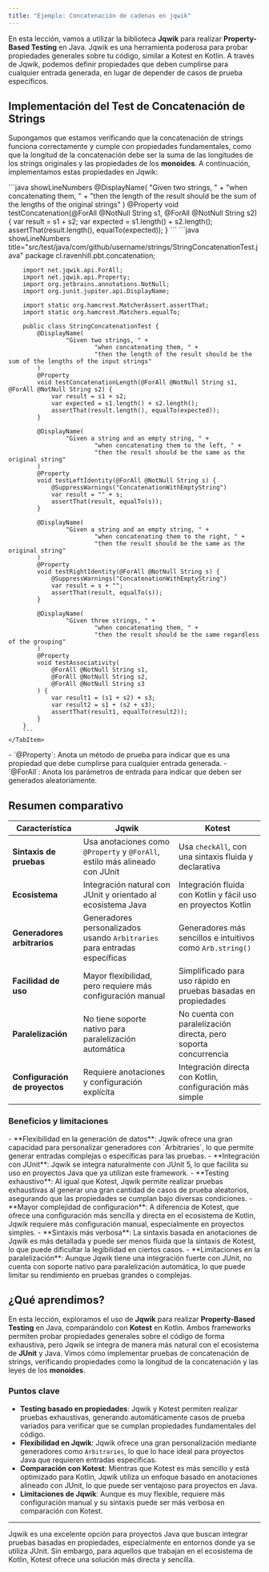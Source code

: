 ```yaml
---
title: "Ejemplo: Concatenación de cadenas en jqwik"
---
```


<ReadingTime />
<GithubRepoLink user="r8vnhill" repo="" />

En esta lección, vamos a utilizar la biblioteca **Jqwik** para realizar **Property-Based Testing** en Java. Jqwik es una herramienta poderosa para probar propiedades generales sobre tu código, similar a Kotest en Kotlin. A través de Jqwik, podemos definir propiedades que deben cumplirse para cualquier entrada generada, en lugar de depender de casos de prueba específicos.

## Implementación del Test de Concatenación de Strings

Supongamos que estamos verificando que la concatenación de strings funciona correctamente y cumple con propiedades fundamentales, como que la longitud de la concatenación debe ser la suma de las longitudes de los strings originales y las propiedades de los **monoides**. A continuación, implementamos estas propiedades en Jqwik:

<BoxedTabs>
    <TabItem label="Código esencial" value="Código esencial">
        ```java showLineNumbers
        @DisplayName(
            "Given two strings, " +
                "when concatenating them, " +
                "then the length of the result should be the sum of the lengths of the original strings"
        )
        @Property
        void testConcatenation(@ForAll @NotNull String s1, @ForAll @NotNull String s2) {
            var result = s1 + s2;
            var expected = s1.length() + s2.length();
            assertThat(result.length(), equalTo(expected));
        }
        ```
    </TabItem>
    <TabItem label="Código completo" value="Código completo">
    ```java showLineNumbers title="src/test/java/com/github/username/strings/StringConcatenationTest.java"
        package cl.ravenhill.pbt.concatenation;

        import net.jqwik.api.ForAll;
        import net.jqwik.api.Property;
        import org.jetbrains.annotations.NotNull;
        import org.junit.jupiter.api.DisplayName;

        import static org.hamcrest.MatcherAssert.assertThat;
        import static org.hamcrest.Matchers.equalTo;

        public class StringConcatenationTest {
            @DisplayName(
                    "Given two strings, " +
                            "when concatenating them, " +
                            "then the length of the result should be the sum of the lengths of the input strings"
            )
            @Property
            void testConcatenationLength(@ForAll @NotNull String s1, @ForAll @NotNull String s2) {
                var result = s1 + s2;
                var expected = s1.length() + s2.length();
                assertThat(result.length(), equalTo(expected));
            }

            @DisplayName(
                    "Given a string and an empty string, " +
                            "when concatenating them to the left, " +
                            "then the result should be the same as the original string"
            )
            @Property
            void testLeftIdentity(@ForAll @NotNull String s) {
                @SuppressWarnings("ConcatenationWithEmptyString")
                var result = "" + s;
                assertThat(result, equalTo(s));
            }

            @DisplayName(
                    "Given a string and an empty string, " +
                            "when concatenating them to the right, " +
                            "then the result should be the same as the original string"
            )
            @Property
            void testRightIdentity(@ForAll @NotNull String s) {
                @SuppressWarnings("ConcatenationWithEmptyString")
                var result = s + "";
                assertThat(result, equalTo(s));
            }

            @DisplayName(
                    "Given three strings, " +
                            "when concatenating them, " +
                            "then the result should be the same regardless of the grouping"
            )
            @Property
            void testAssociativity(
                @ForAll @NotNull String s1,
                @ForAll @NotNull String s2,
                @ForAll @NotNull String s3
            ) {
                var result1 = (s1 + s2) + s3;
                var result2 = s1 + (s2 + s3);
                assertThat(result1, equalTo(result2));
            }
        }
        ```
    </TabItem>
</BoxedTabs>

<Explanation>
    - `@Property`: Anota un método de prueba para indicar que es una propiedad que debe cumplirse para cualquier entrada generada.
    - `@ForAll`: Anota los parámetros de entrada para indicar que deben ser generados aleatoriamente.
</Explanation>

## Resumen comparativo

| **Característica**                | **Jqwik**                                                                 | **Kotest**                                                             |
|-----------------------------------|--------------------------------------------------------------------------|------------------------------------------------------------------------|
| **Sintaxis de pruebas**           | Usa anotaciones como `@Property` y `@ForAll`, estilo más alineado con JUnit | Usa `checkAll`, con una sintaxis fluida y declarativa                   |
| **Ecosistema**                    | Integración natural con JUnit y orientado al ecosistema Java               | Integración fluida con Kotlin y fácil uso en proyectos Kotlin           |
| **Generadores arbitrarios**          | Generadores personalizados usando `Arbitraries` para entradas específicas  | Generadores más sencillos e intuitivos como `Arb.string()`              |
| **Facilidad de uso**              | Mayor flexibilidad, pero requiere más configuración manual                 | Simplificado para uso rápido en pruebas basadas en propiedades          |
| **Paralelización**                | No tiene soporte nativo para paralelización automática                     | No cuenta con paralelización directa, pero soporta concurrencia         |
| **Configuración de proyectos**    | Requiere anotaciones y configuración explícita                             | Integración directa con Kotlin, configuración más simple                |

### Beneficios y limitaciones

<ProCons>
    <Pros>
        - **Flexibilidad en la generación de datos**: Jqwik ofrece una gran capacidad para personalizar generadores con `Arbitraries`, lo que permite generar entradas complejas o específicas para las pruebas.
        - **Integración con JUnit**: Jqwik se integra naturalmente con JUnit 5, lo que facilita su uso en proyectos Java que ya utilizan este framework.
        - **Testing exhaustivo**: Al igual que Kotest, Jqwik permite realizar pruebas exhaustivas al generar una gran cantidad de casos de prueba aleatorios, asegurando que las propiedades se cumplan bajo diversas condiciones.
    </Pros>
    <Cons>
        - **Mayor complejidad de configuración**: A diferencia de Kotest, que ofrece una configuración más sencilla y directa en el ecosistema de Kotlin, Jqwik requiere más configuración manual, especialmente en proyectos simples.
        - **Sintaxis más verbosa**: La sintaxis basada en anotaciones de Jqwik es más detallada y puede ser menos fluida que la sintaxis de Kotest, lo que puede dificultar la legibilidad en ciertos casos.
        - **Limitaciones en la paralelización**: Aunque Jqwik tiene una integración fuerte con JUnit, no cuenta con soporte nativo para paralelización automática, lo que puede limitar su rendimiento en pruebas grandes o complejas.
    </Cons>
</ProCons>

## ¿Qué aprendimos?

En esta lección, exploramos el uso de **Jqwik** para realizar **Property-Based Testing** en Java, comparándolo con **Kotest** en Kotlin. Ambos frameworks permiten probar propiedades generales sobre el código de forma exhaustiva, pero Jqwik se integra de manera más natural con el ecosistema de **JUnit** y Java. Vimos cómo implementar pruebas de concatenación de strings, verificando propiedades como la longitud de la concatenación y las leyes de los **monoides**.

### Puntos clave

- **Testing basado en propiedades**: Jqwik y Kotest permiten realizar pruebas exhaustivas, generando automáticamente casos de prueba variados para verificar que se cumplan propiedades fundamentales del código.
- **Flexibilidad en Jqwik**: Jqwik ofrece una gran personalización mediante generadores como `Arbitraries`, lo que lo hace ideal para proyectos Java que requieren entradas específicas.
- **Comparación con Kotest**: Mientras que Kotest es más sencillo y está optimizado para Kotlin, Jqwik utiliza un enfoque basado en anotaciones alineado con JUnit, lo que puede ser ventajoso para proyectos en Java.
- **Limitaciones de Jqwik**: Aunque es muy flexible, requiere más configuración manual y su sintaxis puede ser más verbosa en comparación con Kotest.

---

Jqwik es una excelente opción para proyectos Java que buscan integrar pruebas basadas en propiedades, especialmente en entornos donde ya se utiliza JUnit. Sin embargo, para aquellos que trabajan en el ecosistema de Kotlin, Kotest ofrece una solución más directa y sencilla.
